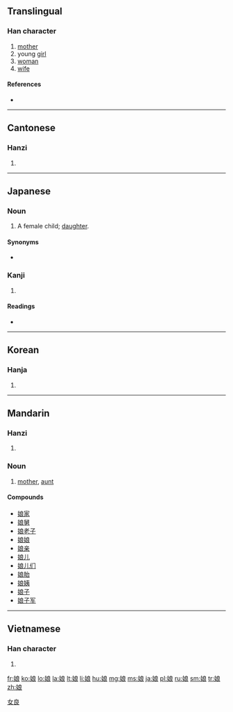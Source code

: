 {{also|孃|嬢}}
==Translingual==
{{stroke order|strokes=10}}

===Han character===
{{Han char|rn=38|rad=女|as=07|sn=10|four=4343<sub>2</sub>|canj=女戈日女 (VIAV)|ids=⿰[[女]][[良]]}}

# [[mother]]
# young [[girl]]
# [[woman]]
# [[wife]]

====References====
* {{Han ref|kx=0262.160|dkj=06304|dj=0529.060|hdz=21054.050|uh=5A18|ud=23064|bh=AE51|bd=44625}}

----

==Cantonese==

===Hanzi===
{{yue-hanzi|jyut=|y=[[neung4]]}}

# {{defn|lang=yue|sort=女07}}

----

==Japanese==

===Noun===
{{ja-noun|k|hira=むすめ|rom=musume}}

# A female child; [[daughter]].

====Synonyms====
* {{l|ja|娘さん}} {{qualifier|polite}}

===Kanji===
{{ja-kanji|grade=c|rs=女07}}

# {{defn|lang=ja|sort=女07}}

====Readings====
* {{ja-readings|on=[[じょう]] (jō)|kun=[[むすめ]] (musume)}}

----

==Korean==

===Hanja===
{{ko-hanja|hangeul=[[낭]]|rv=nang|mr=nang}}

# {{defn|lang=ko|sort=女07}}

[[Category:CJKV simplified characters which already existed as traditional characters|女良]]

----

==Mandarin==

===Hanzi===
{{cmn-hanzi|pin=[[niáng]] ([[niang2]])|wg=[[niang2|niang<sup>2</sup>]]}}

# {{defn|lang=cmn|sort=女07}}

===Noun===
{{infl|cmn|noun|sc=Hani}}{{zh-attention|needs inflection template}}

# [[mother]], [[aunt]]

====Compounds====
* [[娘家]]
* [[娘舅]]
* [[娘老子]]
* [[娘娘]]
* [[娘亲]]
* [[娘儿]]
* [[娘儿们]]
* [[娘胎]]
* [[娘姨]]
* [[娘子]]
* [[娘子军]]

----

==Vietnamese==

===Han character===
{{vi-hantu|[[nương]], [[nàng]], [[nường]]|rs=女07}}

# {{defn|lang=vi|sort=女07}}

[[fr:娘]]
[[ko:娘]]
[[lo:娘]]
[[la:娘]]
[[lt:娘]]
[[li:娘]]
[[hu:娘]]
[[mg:娘]]
[[ms:娘]]
[[ja:娘]]
[[pl:娘]]
[[ru:娘]]
[[sm:娘]]
[[tr:娘]]
[[zh:娘]]